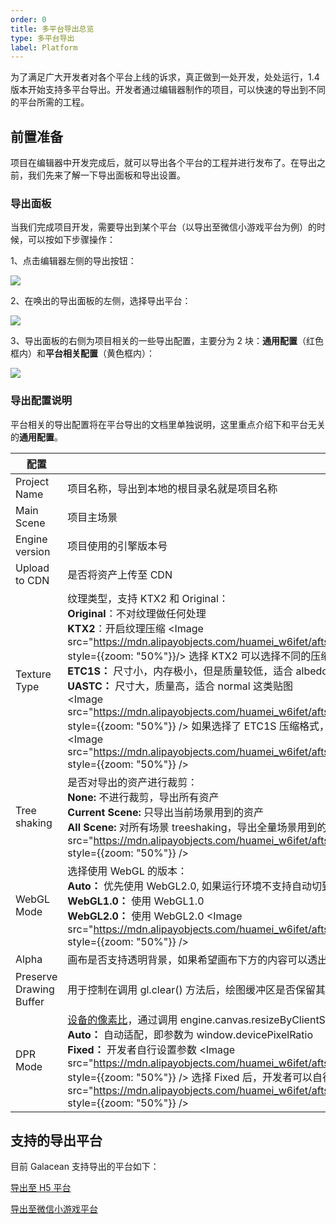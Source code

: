 ```yaml
---
order: 0
title: 多平台导出总览
type: 多平台导出
label: Platform
---
```


为了满足广大开发者对各个平台上线的诉求，真正做到一处开发，处处运行，1.4 版本开始支持多平台导出。开发者通过编辑器制作的项目，可以快速的导出到不同的平台所需的工程。

## 前置准备
项目在编辑器中开发完成后，就可以导出各个平台的工程并进行发布了。在导出之前，我们先来了解一下导出面板和导出设置。

### 导出面板
当我们完成项目开发，需要导出到某个平台（以导出至微信小游戏平台为例）的时候，可以按如下步骤操作：

1、点击编辑器左侧的导出按钮：

<Image src="https://mdn.alipayobjects.com/huamei_w6ifet/afts/img/A*U2RuQLwwNXIAAAAAAAAAAAAADjCHAQ/fmt.webp" />

2、在唤出的导出面板的左侧，选择导出平台：

<Image src="https://mdn.alipayobjects.com/huamei_w6ifet/afts/img/A*50WSQoBlxpcAAAAAAAAAAAAADjCHAQ/fmt.webp" />

3、导出面板的右侧为项目相关的一些导出配置，主要分为 2 块：**通用配置**（红色框内）和**平台相关配置**（黄色框内）：

<Image src="https://mdn.alipayobjects.com/huamei_w6ifet/afts/img/A*aCiZTLygoQwAAAAAAAAAAAAADjCHAQ/fmt.webp"/>

### 导出配置说明

平台相关的导出配置将在平台导出的文档里单独说明，这里重点介绍下和平台无关的**通用配置**。

| 配置          | 描述                                                                                                                              |
| ------------- | --------------------------------------------------------------------------------------------------------------------------------- |
| Project Name | 项目名称，导出到本地的根目录名就是项目名称 |
| Main Scene | 项目主场景 |
| Engine version | 项目使用的引擎版本号 |
| Upload to CDN | 是否将资产上传至 CDN |
| Texture Type | 纹理类型，支持 KTX2 和 Original：<br/> **Original**：不对纹理做任何处理 <br/> **KTX2**：开启纹理压缩 <Image src="https://mdn.alipayobjects.com/huamei_w6ifet/afts/img/A*yHPrSrhyo0sAAAAAAAAAAAAADjCHAQ/fmt.webp" style={{zoom: "50%"}}/> 选择 KTX2 可以选择不同的压缩格式：<br/> **ETC1S：** 尺寸小，内存极小，但是质量较低，适合 albedo, specular 等贴图 <br/> **UASTC：** 尺寸大，质量高，适合 normal 这类贴图 <br/> <Image src="https://mdn.alipayobjects.com/huamei_w6ifet/afts/img/A*_Ga2SKIDvv0AAAAAAAAAAAAADjCHAQ/fmt.webp" style={{zoom: "50%"}} /> 如果选择了 ETC1S 压缩格式，可以通过 Quality 来设置压缩质量(值越大，渲染质量越好)：<Image src="https://mdn.alipayobjects.com/huamei_w6ifet/afts/img/A*ZhviTYuo7A4AAAAAAAAAAAAADjCHAQ/fmt.webp" style={{zoom: "50%"}} />|
| Tree shaking | 是否对导出的资产进行裁剪： <br/>  **None:** 不进行裁剪，导出所有资产 <br/> **Current Scene:** 只导出当前场景用到的资产 <br/> **All Scene:** 对所有场景 treeshaking，导出全量场景用到的资产 <Image src="https://mdn.alipayobjects.com/huamei_w6ifet/afts/img/A*BJbwQrdlghwAAAAAAAAAAAAADjCHAQ/fmt.webp" style={{zoom: "50%"}} />|
| WebGL Mode | 选择使用 WebGL 的版本：<br/> **Auto：** 优先使用 WebGL2.0, 如果运行环境不支持自动切到 WebGL1.0 <br/> **WebGL1.0：** 使用 WebGL1.0 <br/>  **WebGL2.0：**  使用 WebGL2.0 <Image src="https://mdn.alipayobjects.com/huamei_w6ifet/afts/img/A*HszfTJChrdEAAAAAAAAAAAAADjCHAQ/fmt.webp" style={{zoom: "50%"}} />|
| Alpha | 画布是否支持透明背景，如果希望画布下方的内容可以透出可以开启 |
| Preserve Drawing Buffer | 用于控制在调用 gl.clear() 方法后，绘图缓冲区是否保留其内容 |
| DPR Mode | [设备的像素比](/docs/core/canvas)，通过调用 engine.canvas.resizeByClientSize 来控制画布的尺寸 <br/> **Auto：** 自动适配，即参数为 window.devicePixelRatio <br/> **Fixed：** 开发者自行设置参数 <Image src="https://mdn.alipayobjects.com/huamei_w6ifet/afts/img/A*EQOxSI8I8awAAAAAAAAAAAAADjCHAQ/fmt.webp" style={{zoom: "50%"}} /> 选择 Fixed 后，开发者可以自行输入需要设置的参数 <Image src="https://mdn.alipayobjects.com/huamei_w6ifet/afts/img/A*-7YfTLegt_AAAAAAAAAAAAAADjCHAQ/fmt.webp" style={{zoom: "50%"}} />| 

## 支持的导出平台
目前 Galacean 支持导出的平台如下：

[导出至 H5 平台](/docs/platform/h5/)

[导出至微信小游戏平台](/docs/platform/wechatMiniGame/)

